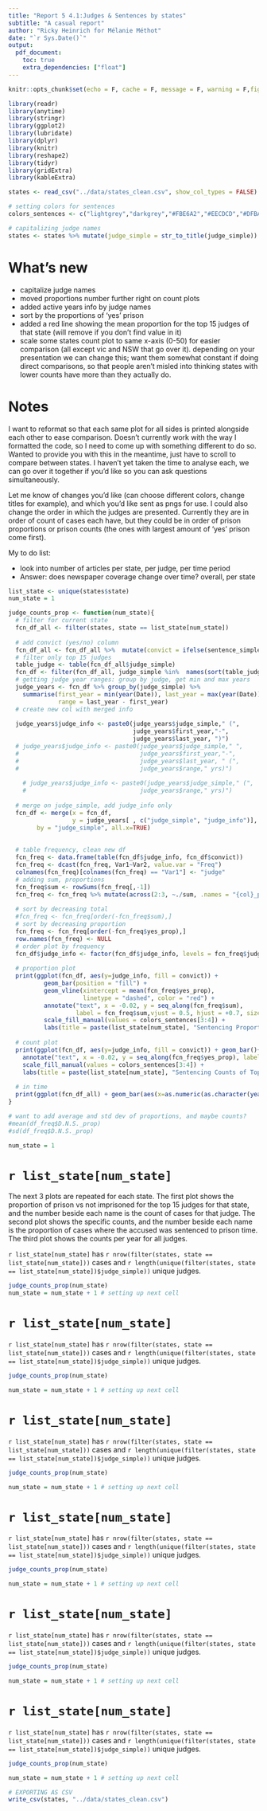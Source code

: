```yaml
---
title: "Report 5 4.1:Judges & Sentences by states"
subtitle: "A casual report"
author: "Ricky Heinrich for Mélanie Méthot"
date: "`r Sys.Date()`"
output: 
  pdf_document: 
    toc: true
    extra_dependencies: ["float"]
---
```


```r
knitr::opts_chunk$set(echo = F, cache = F, message = F, warning = F,fig.pos = "H")
```
```r
library(readr)
library(anytime)
library(stringr)
library(ggplot2)
library(lubridate)
library(dplyr)
library(knitr)
library(reshape2)
library(tidyr)
library(gridExtra)
library(kableExtra)
```

```r
states <- read_csv("../data/states_clean.csv", show_col_types = FALSE)

# setting colors for sentences
colors_sentences <- c("lightgrey","darkgrey","#FBE6A2","#EECDCD","#DFBAB1", "#D08370", "#BD4B31","#982b15", "#7a2917","#531607")

# capitalizing judge names
states <- states %>% mutate(judge_simple = str_to_title(judge_simple))

```

# What's new
- capitalize judge names
- moved proportions number further right on count plots
- added active years info by judge names
- sort by the proportions of 'yes' prison
- added a red line showing the mean proportion for the top 15 judges of that state (will remove if you don't find value in it)
- scale some states count plot to same x-axis (0-50) for easier comparison (all except vic and NSW that go over it). depending on your presentation we can change this; want them somewhat constant if doing direct comparisons, so that people aren't misled into thinking states with lower counts have more than they actually do.



# Notes
I want to reformat so that each same plot for all sides is printed alongside each other to ease comparison. Doesn't currently work with the way I formatted the code, so I need to come up with something different to do so. Wanted to provide you with this in the meantime, just have to scroll to compare between states. I haven't yet taken the time to analyse each, we can go over it together if you'd like so you can ask questions simultaneously.

Let me know of changes you'd like (can choose different colors, change titles for example), and which you'd like sent as pngs for use. I could also change the order in which the judges are presented. Currently they are in order of count of cases each have, but they could be in order of prison proportions or prison counts (the ones with largest amount of 'yes' prison come first).

My to do list:

- look into number of articles per state, per judge, per time period
- Answer: does newspaper coverage change over time? overall, per state

```r
list_state <- unique(states$state)
num_state = 1

judge_counts_prop <- function(num_state){
  # filter for current state
  fcn_df_all <- filter(states, state == list_state[num_state]) 
  
  # add convict (yes/no) column
  fcn_df_all <- fcn_df_all %>%  mutate(convict = ifelse(sentence_simple == "other" | sentence_simple == "D.N.S." | sentence_simple == "unknown", "no","yes" ))
  # filter only top 15 judges
  table_judge <- table(fcn_df_all$judge_simple)
  fcn_df <- filter(fcn_df_all, judge_simple %in%  names(sort(table_judge, decreasing = T))[1:15])
  # getting judge year ranges: group by judge, get min and max years
  judge_years <- fcn_df %>% group_by(judge_simple) %>% 
    summarise(first_year = min(year(Date)), last_year = max(year(Date)), 
              range = last_year - first_year)
  # create new col with merged info
  
  judge_years$judge_info <- paste0(judge_years$judge_simple," (",
                                   judge_years$first_year,"-",
                                   judge_years$last_year, ")")
  # judge_years$judge_info <- paste0(judge_years$judge_simple," ",
  #                                  judge_years$first_year,"-",
  #                                  judge_years$last_year, " (",
  #                                  judge_years$range," yrs)")
  
    # judge_years$judge_info <- paste0(judge_years$judge_simple," (",
    #                                judge_years$range," yrs)")
  
  # merge on judge_simple, add judge_info only
  fcn_df <- merge(x = fcn_df, 
                  y = judge_years[ , c("judge_simple", "judge_info")],
        by = "judge_simple", all.x=TRUE)
  
  
  # table frequency, clean new df
  fcn_freq <- data.frame(table(fcn_df$judge_info, fcn_df$convict))
  fcn_freq <- dcast(fcn_freq, Var1~Var2, value.var = "Freq")
  colnames(fcn_freq)[colnames(fcn_freq) == "Var1"] <- "judge"
  # adding sum, proportions
  fcn_freq$sum <- rowSums(fcn_freq[,-1])
  fcn_freq <- fcn_freq %>% mutate(across(2:3, ~./sum, .names = "{col}_prop"))
  
  # sort by decreasing total
  #fcn_freq <- fcn_freq[order(-fcn_freq$sum),]
  # sort by decreasing proportion
  fcn_freq <- fcn_freq[order(-fcn_freq$yes_prop),]
  row.names(fcn_freq) <- NULL
  # order plot by frequency
  fcn_df$judge_info <- factor(fcn_df$judge_info, levels = fcn_freq$judge)
  
  # proportion plot
  print(ggplot(fcn_df, aes(y=judge_info, fill = convict)) + 
          geom_bar(position = "fill") + 
          geom_vline(xintercept = mean(fcn_freq$yes_prop), 
                     linetype = "dashed", color = "red") +
          annotate("text", x = -0.02, y = seq_along(fcn_freq$sum), 
                   label = fcn_freq$sum,vjust = 0.5, hjust = +0.7, size = 3) + 
          scale_fill_manual(values = colors_sentences[3:4]) + 
          labs(title = paste(list_state[num_state], "Sentencing Proportions of Top 15 Judges"), x = "Proportion", y = "", fill = "Prison?"))
  
  # count plot
  print(ggplot(fcn_df, aes(y=judge_info, fill = convict)) + geom_bar()+
    annotate("text", x = -0.02, y = seq_along(fcn_freq$yes_prop), label = round(fcn_freq$yes_prop,2),vjust = 0.5, hjust = -0.1, size = 3)+ expand_limits(x = c(0,50))+
    scale_fill_manual(values = colors_sentences[3:4]) +
    labs(title = paste(list_state[num_state], "Sentencing Counts of Top 15 Judges"), x = "Count", y = "", fill = "Prison?")) 
  
  # in time
  print(ggplot(fcn_df_all) + geom_bar(aes(x=as.numeric(as.character(year(Date))), fill = convict), position ="identity", alpha = 0.7) + labs(title = paste("Sentencing Counts Through the Years in",list_state[num_state] ), x = "", subtitle = "All judges", fill = "Prison?")+ scale_x_continuous(n.breaks = 16)+theme(axis.text.x = element_text(angle = 45, vjust = 1, hjust=1)))
}

# want to add average and std dev of proportions, and maybe counts?
#mean(df_freq$D.N.S._prop)
#sd(df_freq$D.N.S._prop)


```

```r
num_state = 1
```
# `r list_state[num_state]`

The next 3 plots are repeated for each state. The first plot shows the proportion of prison vs not imprisoned for the top 15 judges for that state, and the number beside each name is the count of cases for that judge. The second plot shows the specific counts, and the number beside each name is the proportion of cases where the accused was sentenced to prison time. The third plot shows the counts per year for all judges.

`r list_state[num_state]` has `r nrow(filter(states, state == list_state[num_state]))` cases and `r length(unique(filter(states, state == list_state[num_state])$judge_simple))` unique judges. 

```r
judge_counts_prop(num_state)
num_state = num_state + 1 # setting up next cell
```

# `r list_state[num_state]`

`r list_state[num_state]` has `r nrow(filter(states, state == list_state[num_state]))` cases and `r length(unique(filter(states, state == list_state[num_state])$judge_simple))` unique judges. 

```r
judge_counts_prop(num_state)

num_state = num_state + 1 # setting up next cell
```

# `r list_state[num_state]`

`r list_state[num_state]` has `r nrow(filter(states, state == list_state[num_state]))` cases and `r length(unique(filter(states, state == list_state[num_state])$judge_simple))` unique judges. 

```r
judge_counts_prop(num_state)

num_state = num_state + 1 # setting up next cell
```

# `r list_state[num_state]`

`r list_state[num_state]` has `r nrow(filter(states, state == list_state[num_state]))` cases and `r length(unique(filter(states, state == list_state[num_state])$judge_simple))` unique judges.

```r
judge_counts_prop(num_state)

num_state = num_state + 1 # setting up next cell
```

# `r list_state[num_state]`

`r list_state[num_state]` has `r nrow(filter(states, state == list_state[num_state]))` cases and `r length(unique(filter(states, state == list_state[num_state])$judge_simple))` unique judges. 

```r
judge_counts_prop(num_state)

num_state = num_state + 1 # setting up next cell
```

# `r list_state[num_state]`

`r list_state[num_state]` has `r nrow(filter(states, state == list_state[num_state]))` cases and `r length(unique(filter(states, state == list_state[num_state])$judge_simple))` unique judges. 

```r
judge_counts_prop(num_state)

num_state = num_state + 1 # setting up next cell
```

```r
# EXPORTING AS CSV
write_csv(states, "../data/states_clean.csv")
```

